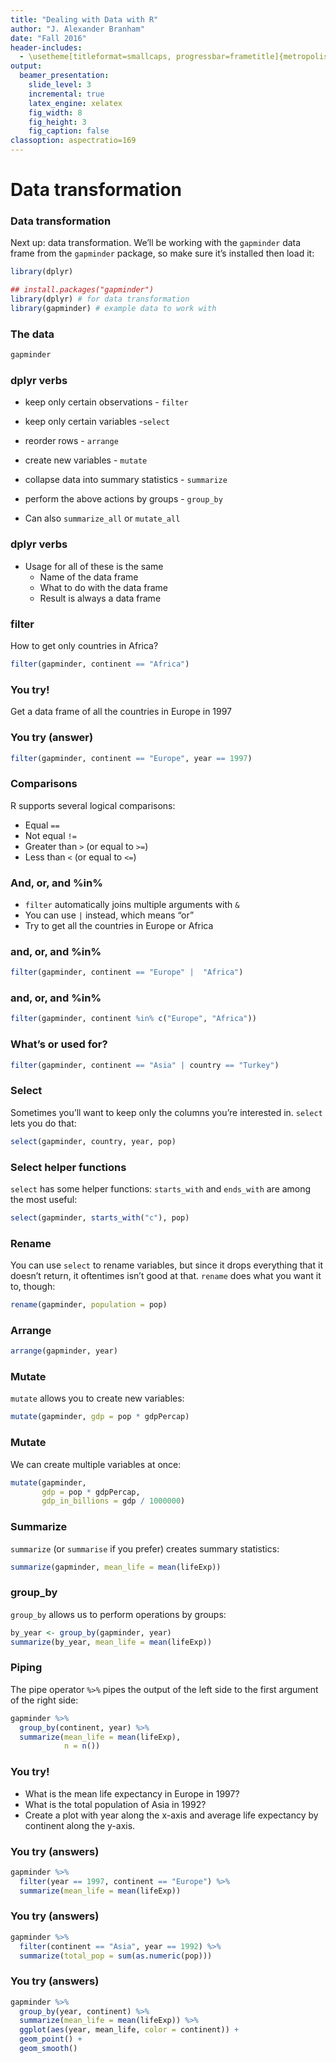 ```yaml
---
title: "Dealing with Data with R"
author: "J. Alexander Branham"
date: "Fall 2016"
header-includes: 
  - \usetheme[titleformat=smallcaps, progressbar=frametitle]{metropolis}
output: 
  beamer_presentation:
    slide_level: 3
    incremental: true
    latex_engine: xelatex
    fig_width: 8
    fig_height: 3
    fig_caption: false
classoption: aspectratio=169
---
```



# Data transformation 
### Data transformation

Next up: data transformation. We'll be working with the `gapminder` data
frame from the `gapminder` package, so make sure it's installed
then load it:
```r
library(dplyr)
```

```r
## install.packages("gapminder")
library(dplyr) # for data transformation
library(gapminder) # example data to work with
```

### The data
```r
gapminder
```

### dplyr verbs
* keep only certain observations - `filter`
* keep only certain variables -`select`
* reorder rows - `arrange`
* create new variables - `mutate`
* collapse data into summary statistics - `summarize`

* perform the above actions by groups - `group_by`
* Can also `summarize_all` or `mutate_all`

### dplyr verbs
* Usage for all of these is the same
    + Name of the data frame
    + What to do with the data frame
    + Result is always a data frame

### filter
How to get only countries in Africa?

```r
filter(gapminder, continent == "Africa")
```

### You try! 
Get a data frame of all the countries in Europe in 1997

### You try (answer)
```r
filter(gapminder, continent == "Europe", year == 1997)
```

### Comparisons
R supports several logical comparisons:

* Equal `==`
* Not equal `!=`
* Greater than `>` (or equal to `>=`)
* Less than `<` (or equal to `<=`)

### And, or, and %in%
* `filter` automatically joins multiple arguments with `&`
* You can use `|` instead, which means "or"
* Try to get all the countries in Europe or Africa

### and, or, and %in%
```r
filter(gapminder, continent == "Europe" |  "Africa")
```

### and, or, and %in% 

```r
filter(gapminder, continent %in% c("Europe", "Africa"))
```

### What's or used for?

```r
filter(gapminder, continent == "Asia" | country == "Turkey")
```

### Select
Sometimes you'll want to keep only the columns you're interested in.
`select` lets you do that:

```r
select(gapminder, country, year, pop)
```

### Select helper functions
`select` has some helper functions: `starts_with` and `ends_with` are
among the most useful:

```r
select(gapminder, starts_with("c"), pop)
```

### Rename
You can use `select` to rename variables, but since it drops
everything that it doesn't return, it oftentimes isn't good at that.
`rename` does what you want it to, though:

```r
rename(gapminder, population = pop)
```

### Arrange
```r
arrange(gapminder, year)
```

### Mutate
`mutate` allows you to create new variables:

```r
mutate(gapminder, gdp = pop * gdpPercap)
```

### Mutate
We can create multiple variables at once:

```r
mutate(gapminder,
       gdp = pop * gdpPercap,
       gdp_in_billions = gdp / 1000000)
```

### Summarize
`summarize` (or `summarise` if you prefer) creates summary statistics:

```r
summarize(gapminder, mean_life = mean(lifeExp))
```

### group_by
`group_by` allows us to perform operations by groups:

```r
by_year <- group_by(gapminder, year)
summarize(by_year, mean_life = mean(lifeExp))
```

### Piping
The pipe operator `%>%` pipes the output of the left side to the first
argument of the right side:

```r
gapminder %>%
  group_by(continent, year) %>%
  summarize(mean_life = mean(lifeExp),
            n = n())
```

### You try! 

* What is the mean life expectancy in Europe in 1997?
* What is the total population of Asia in 1992?
* Create a plot with year along the x-axis and average life expectancy
by continent along the y-axis. 
  
### You try (answers)
```r
gapminder %>%
  filter(year == 1997, continent == "Europe") %>%
  summarize(mean_life = mean(lifeExp))
```

### You try (answers)
```r
gapminder %>%
  filter(continent == "Asia", year == 1992) %>%
  summarize(total_pop = sum(as.numeric(pop)))
```

### You try (answers)
```r
gapminder %>%
  group_by(year, continent) %>%
  summarize(mean_life = mean(lifeExp)) %>%
  ggplot(aes(year, mean_life, color = continent)) +
  geom_point() + 
  geom_smooth()
```

